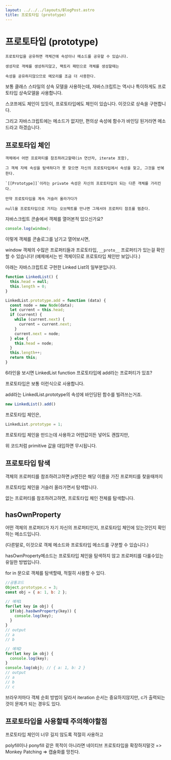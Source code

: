 ```yaml
---
layout: ../../../layouts/BlogPost.astro
title: 프로토타입 (prototype)
---
```

# 프로토타입 (prototype)

```
프로토타입을 공유하면 객체간에 속성이나 메소드를 공유할 수 있습니다.

생성자로 객체를 생성하지않고, 팩토리 패턴으로 객체를 생성할때는

속성을 공유하지않으므로 메모리를 조금 더 사용한다.
```

보통 클래스 스타일의 상속 모델을 사용하는데, 자바스크립트는 역시나 특이하게도 프로토타입 상속모델을 사용합니다.

스코프에도 체인이 있듯이, 프로토타입에도 체인이 있습니다. 이것으로 상속을 구현합니다.

그리고 자바스크립트에는 메소드가 없지만, 편의상 속성에 함수가 바인딩 된거라면 메소드라고 하겠습니다.

## 프로토타입 체인

```
객체에서 어떤 프로퍼티를 참조하려고할때(in 연산자, iterate 포함), 

그 객체 자체 속성을 탐색하다가 못 찾으면 자신의 프로토타입에서 속성을 찾고, 그것을 반복한다.

`[[Prototype]]`이라는 private 속성은 자신의 프로토타입이 되는 다른 객체를 가리킨다.

만약 프로토타입을 계속 거슬러 올라가다가

null을 프로토타입으로 가지는 오브젝트를 만나면 그제서야 프로퍼티 참조를 멈춘다.
```

자바스크립트 콘솔에서 객체를 열어본적 있으신가요?

```javascript
console.log(window);
```

이렇게 객체를 콘솔로그를 남기고 열어보시면,

window 객체의 수많은 프로퍼티들과 프로토타입, `__proto__` 프로퍼티가 있는걸 확인할 수 있습니다! \(예제에서는 빈 객체이므로 프로토타입 체인만 보입니다.\)

아래는 자바스크립트로 구현한 Linked List의 일부분입니다.

```javascript
function LinkedList() {
  this.head = null;
  this.length = 0;
}

LinkedList.prototype.add = function (data) {
  const node = new Node(data);
  let current = this.head;
  if (current) {
    while (current.next) {
      current = current.next;
    }
    current.next = node;
  } else {
    this.head = node;
  }
  this.length++;
  return this;
}
```

6라인을 보시면 LinkedList function 프로토타입에 add라는 프로퍼티가 있죠?

프로토타입은 보통 이런식으로 사용합니다.

add라는 LinkedList.prototype의 속성에 바인딩된 함수를 빌려쓰는거죠.

```javascript
new LinkedList().add()
```

프로토타입 체인은,

```javascript
LinkedList.prototype = 1;
```

프로토타입 체인을 만드는데 사용하고 어떤값이든 넣어도 괜찮지만,

위 코드처럼 primitive 값을 대입하면 무시됩니다.

## 프로토타입 탐색

객체의 프로퍼티를 참조하려고하면 js엔진은 해당 이름을 가진 프로퍼티를 찾을때까지

프로토타입 체인을 거슬러 올라가면서 탐색합니다.

없는 프로퍼티를 참조하려고하면, 프로토타입 체인 전체를 탐색합니다.

## hasOwnProperty

어떤 객체의 프로퍼티가 자기 자신의 프로퍼티인지, 프로토타입 체인에 있는것인지 확인하는 메소드입니다.

(다른말로, 이것으로 객체 메소드와 프로토타입 메소드를 구분할 수 있습니다.)

hasOwnProperty메소드는 프로토타입 체인을 탐색하지 않고 프로퍼티를 다룰수있는 유일한 방법입니다.

for in 문으로 객체를 탐색할때, 적절히 사용할 수 있다.

```javascript
//공통코드
Object.prototype.c = 3;
const obj = { a: 1, b: 2 };
```

```javascript
// 예제1
for(let key in obj) {
  if(obj.hasOwnProperty(key)) {
    console.log(key);
  }
}
// output
// a
// b
```

```javascript
// 예제2
for(let key in obj) {
  console.log(key);
}
console.log(obj); // { a: 1, b: 2 }
// output
// a
// b
// c
```

브라우저마다 객체 순회 방법이 달라서 iteration 순서는 중요하지않지만, c가 출력되는것이 문제가 되는 경우도 있다.

## 프로토타입을 사용할때 주의해야할점

프로토타입 체인이 너무 길지 않도록 적절히 사용하고

polyfill이나 ponyfill 같은 목적이 아니라면 네이티브 프로토타입을 확장하지말것 =&gt; Monkey Patching =&gt; 캡슐화를 망친다.



